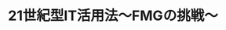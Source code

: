 ﻿---
title: "21世紀型IT活用法～FMGの挑戦～"
category: "工学院"
vol: "47"
interviewee: "飯島 淳一 "
url: ""
tags: []
pdf: "47-1.pdf"
career: ""
preface: "21世紀はアイディアの時代だと言われる。20世紀に飛躍的な高度化を成し遂げたIT（情報通信技術）だが、これからは、そのITを如何に活用するかが求められるのだ。飯島ではそんなITの活用法を様々な角度から提案している。"
---
